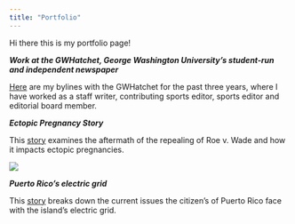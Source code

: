 ```yaml
---
title: "Portfolio"
---
```


Hi there this is my portfolio page!

***Work at the GWHatchet, George Washington University's student-run and independent newspaper***

[Here](https://www.gwhatchet.com/author/nuria-diaz/) are my bylines with the GWHatchet for the past three years, where I have worked as a staff writer, contributing sports editor, sports editor and editorial board member.

***Ectopic Pregnancy Story***

This [story](https://www.politifact.com/article/2022/jun/30/how-treatment-ectopic-pregnancy-fits-post-roe-medi/) examines the aftermath of the repealing of Roe v. Wade and how it impacts ectopic pregnancies.

[![](56c7fe7abc6bf561c65760eebf4e20eb.jpg)](https://www.politifact.com/article/2022/jun/30/how-treatment-ectopic-pregnancy-fits-post-roe-medi/)

***Puerto Rico's electric grid***

This [story](https://www.politifact.com/article/2022/jul/14/ask-politifact-whats-puerto-ricos-electricity-bill/) breaks down the current issues the citizen's of Puerto Rico face with the island's electric grid.
